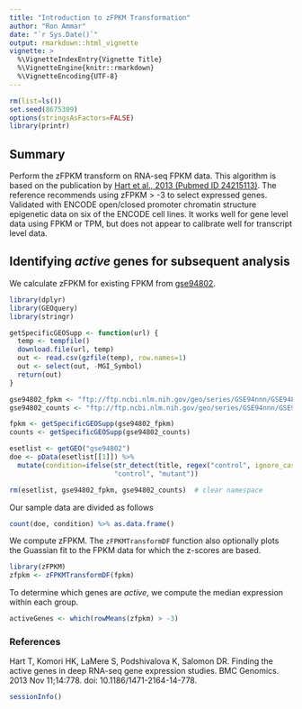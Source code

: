 ```yaml
---
title: "Introduction to zFPKM Transformation"
author: "Ron Ammar"
date: "`r Sys.Date()`"
output: rmarkdown::html_vignette
vignette: >
  %\VignetteIndexEntry{Vignette Title}
  %\VignetteEngine{knitr::rmarkdown}
  %\VignetteEncoding{UTF-8}
---
```


```r
rm(list=ls())
set.seed(8675309)
options(stringsAsFactors=FALSE)
library(printr)
```

## Summary

Perform the zFPKM transform on RNA-seq FPKM data. This algorithm is based on the publication by [Hart et al., 2013 
(Pubmed ID 24215113)](https://www.ncbi.nlm.nih.gov/pubmed/24215113). The reference recommends using zFPKM > -3 to select 
expressed genes. Validated with ENCODE open/closed promoter chromatin structure epigenetic data on six of the ENCODE 
cell lines. It works well for gene level data using FPKM or TPM, but does not appear to calibrate well for transcript level 
data.

## Identifying *active* genes for subsequent analysis

We calculate zFPKM for existing FPKM from [gse94802](https://www.ncbi.nlm.nih.gov/geo/query/acc.cgi?acc=gse94802).

```r
library(dplyr)
library(GEOquery)
library(stringr)

getSpecificGEOSupp <- function(url) {
  temp <- tempfile()
  download.file(url, temp)
  out <- read.csv(gzfile(temp), row.names=1)
  out <- select(out, -MGI_Symbol)
  return(out)
}

gse94802_fpkm <- "ftp://ftp.ncbi.nlm.nih.gov/geo/series/GSE94nnn/GSE94802/suppl/GSE94802_Minkina_etal_normalized_FPKM.csv.gz"
gse94802_counts <- "ftp://ftp.ncbi.nlm.nih.gov/geo/series/GSE94nnn/GSE94802/suppl/GSE94802_Minkina_etal_raw_counts.csv.gz"

fpkm <- getSpecificGEOSupp(gse94802_fpkm)
counts <- getSpecificGEOSupp(gse94802_counts)

esetlist <- getGEO("gse94802")
doe <- pData(esetlist[[1]]) %>%
  mutate(condition=ifelse(str_detect(title, regex("control", ignore_case=TRUE)), 
                          "control", "mutant"))

rm(esetlist, gse94802_fpkm, gse94802_counts)  # clear namespace
```

Our sample data are divided as follows

```r
count(doe, condition) %>% as.data.frame()
```

We compute zFPKM. The `zFPKMTransformDF` function also optionally plots the Guassian fit to the FPKM data for which the z-scores are based.

```r
library(zFPKM)
zfpkm <- zFPKMTransformDF(fpkm)
```

To determine which genes are *active*, we compute the median expression within each group.

```r
activeGenes <- which(rowMeans(zfpkm) > -3)
```


### References

Hart T, Komori HK, LaMere S, Podshivalova K, Salomon DR. Finding the active genes in deep RNA-seq gene expression 
studies. BMC Genomics. 2013 Nov 11;14:778. doi: 10.1186/1471-2164-14-778.


```r
sessionInfo()
```